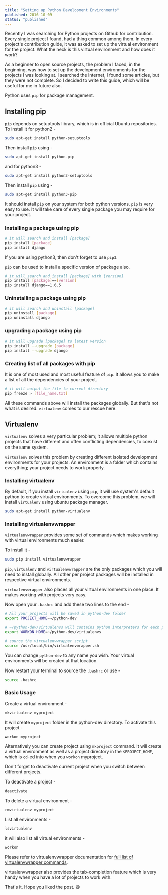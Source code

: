 ```yaml
---
title: "Setting up Python Development Environments"
published: 2016-10-09
status: "published"
---
```


Recently I was searching for Python projects on Github for contribution. Every single project I found, had a thing common among them. In every project's contribution guide, it was asked to set up the virtual environment for the project. What the heck is this virtual environment and how does it work?

As a beginner to open source projects, the problem I faced, in the beginning, was how to set up the development environments for the projects I was looking at. I searched the Internet, I found some articles, but they were not complete. So I decided to write this guide, which will be useful for me in future also.

Python uses `pip` for package management.

## Installing pip

`pip` depends on setuptools library, which is in official Ubuntu repositories. To install it for python2 -

```sh
sudo apt-get install python-setuptools
```

Then install `pip` using -

```sh
sudo apt-get install python-pip
```

and for python3 -

```sh
sudo apt-get install python3-setuptools
```

Then install `pip` using -

```sh
sudo apt-get install python3-pip
```

It should install `pip` on your system for both python versions. `pip` is very easy to use. It will take care of every single package you may require for your project.

### Installing a package using pip

```sh
# it will search and install [package]
pip install [package]
pip install django
```

If you are using python3, then don't forget to use `pip3`.

`pip` can be used to install a specific version of package also.

```sh
# it will search and install [package] with [version]
pip install [package]==[version]
pip install django==1.6.5
```

### Uninstalling a package using pip

```sh
# it will search and uninstall [package]
pip uninstall [package]
pip uninstall django
```

### upgrading a package using pip

```sh
# it will upgrade [package] to latest version
pip install --upgrade [package]
pip install --upgrade django
```

### Creating list of all packages with pip

It is one of most used and most useful feature of `pip`. It allows you to make a list of all the dependencies of your project.

```sh
# it will output the file to current directory
pip freeze > [file_name.txt]
```

All these commands above will install the packages globally. But that's not what is desired. `virtualenv` comes to our rescue here.

## Virtualenv

`virtualenv` solves a very particular problem; it allows multiple python projects that have different and often conflicting dependencies, to coexist on the same system.

`virtualenv` solves this problem by creating different isolated development environments for your projects. An environment is a folder which contains everything; your project needs to work properly.

### Installing virtualenv

By default, if you install `virtualenv` using `pip`, it will use system's default python to create virtual environments. To overcome this problem, we will install `virtualenv` using ubuntu package manager.

```sh
sudo apt-get install python-virtualenv
```

### Installing virtualenvwrapper

`virtualenvwrapper` provides some set of commands which makes working with virtual environments much easier.

To install it -

```sh
sudo pip install virtualenvwrapper
```

`pip`, `virtualenv` and `virtualenvwrapper` are the only packages which you will need to install globally. All other per project packages will be installed in respective virtual environments.

`virtualenvwrapper` also places all your virtual environments in one place. It makes working with projects very easy.

Now open your `.bashrc` and add these two lines to the end -

```sh
# All your projects will be saved in python-dev folder
export PROJECT_HOME=~/python-dev

# ~/python-dev/virtualenvs will contains python interpreters for each project.
export WORKON_HOME=~/python-dev/virtualenvs

# source the virtualenvwrapper script
source /usr/local/bin/virtualenvwrapper.sh
```

You can change `python-dev` to any name you wish. Your virtual environments will be created at that location.

Now restart your terminal to source the `.bashrc` or use -

```sh
source .bashrc
```

### Basic Usage

Create a virtual environment -

```sh
mkvirtualenv myproject
```

It will create `myproject` folder in the python-dev directory. To activate this project -

```sh
workon myproject
```

Alternatively you can create project using `mkproject` command. It will create a virtual environment as well as a project directory in the `$PROJECT_HOME`, which is `cd`-ed into when you `workon` myproject.

Don't forget to deactivate current project when you switch between different projects.

To deactivate a project -

```sh
deactivate
```

To delete a virtual environment -

```sh
rmvirtualenv myproject
```

List all environments -

```sh
lsvirtualenv
```

it will also list all virtual environments -

```sh
workon
```

Please refer to virtualenvwrapper documentation for [full list of virtualenvwrapper commands](https://virtualenvwrapper.readthedocs.io/en/latest/command_ref.html).

virtualenvwrapper also provides the tab-completion feature which is very handy when you have a lot of projects to work with.

That's it. Hope you liked the post. :smile:

